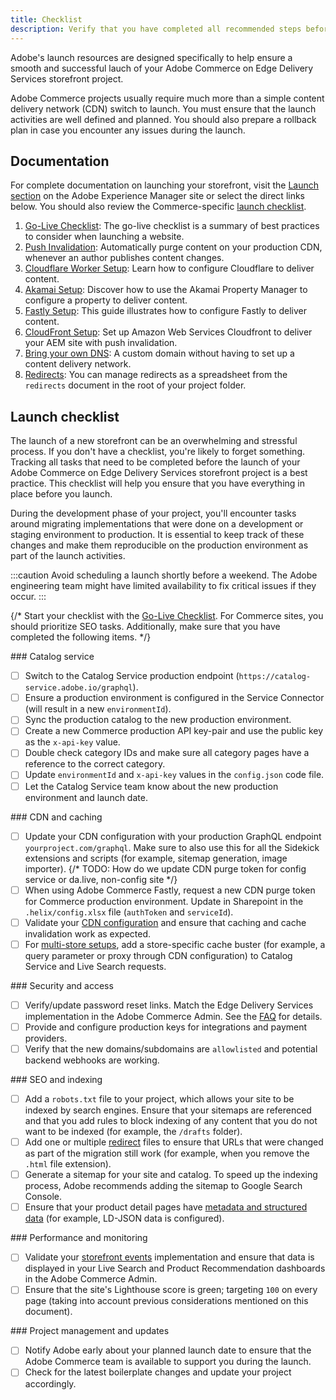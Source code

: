 ```yaml
---
title: Checklist
description: Verify that you have completed all recommended steps before launching your Adobe Commerce on Edge Delivery Services storefront project.
---
```



Adobe's launch resources are designed specifically to help ensure a smooth and successful lauch of your Adobe Commerce on Edge Delivery Services storefront project.

Adobe Commerce projects usually require much more than a simple content delivery network (CDN) switch to launch. You must ensure that the launch activities are well defined and planned. You should also prepare a rollback plan in case you encounter any issues during the launch.

## Documentation

For complete documentation on launching your storefront, visit the [Launch section](https://www.aem.live/docs/#launch) on the Adobe Experience Manager site or select the direct links below. You should also review the Commerce-specific [launch checklist](#launch-checklist).

<Callouts color="#eb1000">

1. [Go-Live Checklist](https://www.aem.live/docs/go-live-checklist): The go-live checklist is a summary of best practices to consider when launching a website.
1. [Push Invalidation](https://www.aem.live/docs/setup-byo-cdn-push-invalidation): Automatically purge content on your production CDN, whenever an author publishes content changes.
1. [Cloudflare Worker Setup](https://www.aem.live/docs/byo-cdn-cloudflare-worker-setup): Learn how to configure Cloudflare to deliver content.
1. [Akamai Setup](https://www.aem.live/docs/byo-cdn-akamai-setup): Discover how to use the Akamai Property Manager to configure a property to deliver content.
1. [Fastly Setup](https://www.aem.live/docs/byo-cdn-fastly-setup): This guide illustrates how to configure Fastly to deliver content.
1. [CloudFront Setup](https://www.aem.live/docs/byo-cdn-cloudfront-setup): Set up Amazon Web Services Cloudfront to deliver your AEM site with push invalidation.
1. [Bring your own DNS](https://www.aem.live/docs/byo-dns): A custom domain without having to set up a content delivery network.
1. [Redirects](https://www.aem.live/docs/redirects): You can manage redirects as a spreadsheet from the `redirects` document in the root of your project folder.

</Callouts>

## Launch checklist

The launch of a new storefront can be an overwhelming and stressful process. If you don't have a checklist, you're likely to forget something. Tracking all tasks that need to be completed before the launch of your Adobe Commerce on Edge Delivery Services storefront project is a best practice. This checklist will help you ensure that you have everything in place before you launch.

During the development phase of your project, you'll encounter tasks around migrating implementations that were done on a development or staging environment to production. It is essential to keep track of these changes and make them reproducible on the production environment as part of the launch activities.

:::caution
Avoid scheduling a launch shortly before a weekend. The Adobe engineering team might have limited availability to fix critical issues if they occur.
:::

{/* Start your checklist with the [Go-Live Checklist](https://www.aem.live/docs/go-live-checklist). For Commerce sites, you should prioritize SEO tasks. Additionally, make sure that you have completed the following items. */}

<Checklist checklistKey="catalog">
### Catalog service

* [ ] Switch to the Catalog Service production endpoint (`https://catalog-service.adobe.io/graphql`).
* [ ] Ensure a production environment is configured in the Service Connector (will result in a new `environmentId`).
* [ ] Sync the production catalog to the new production environment.
* [ ] Create a new Commerce production API key-pair and use the public key as the `x-api-key` value.
* [ ] Double check category IDs and make sure all category pages have a reference to the correct category.
* [ ] Update `environmentId` and `x-api-key` values in the `config.json` code file.
* [ ] Let the Catalog Service team know about the new production environment and launch date.
</Checklist>

<Checklist checklistKey="cdn">
### CDN and caching

* [ ] Update your CDN configuration with your production GraphQL endpoint `yourproject.com/graphql`. Make sure to also use this for all the Sidekick extensions and scripts (for example, sitemap generation, image importer).
{/* TODO: How do we update CDN purge token for config service or da.live, non-config site */}
* [ ] When using Adobe Commerce Fastly, request a new CDN purge token for Commerce production
      environment. Update in Sharepoint in the `.helix/config.xlsx` file (`authToken` and
      `serviceId`).
* [ ] Validate your [CDN configuration](/setup/configuration/content-delivery-network/) and ensure that caching
      and cache invalidation work as expected.
* [ ] For [multi-store setups](/setup/seo/indexing/#multi-store-setups), add a store-specific cache buster (for example, a query parameter or proxy through CDN configuration) to Catalog Service and Live Search requests.
</Checklist>

<Checklist checklistKey="security">
### Security and access

* [ ] Verify/update password reset links. Match the Edge Delivery Services implementation in the Adobe Commerce Admin. See the [FAQ](/troubleshooting/faq#what-should-i-do-if-my-email-template-links-are-broken-after-migrating-to-edge-delivery-services-or-helix) for details.
* [ ] Provide and configure production keys for integrations and payment providers.
* [ ] Verify that the new domains/subdomains are `allowlisted` and potential backend webhooks are working.
</Checklist>

<Checklist checklistKey="seo">
### SEO and indexing

* [ ] Add a `robots.txt` file to your project, which allows your site to be indexed by search
      engines. Ensure that your sitemaps are referenced and that you add rules to block indexing
      of any content that you do not want to be indexed (for example, the `/drafts` folder).
* [ ] Add one or multiple [redirect](https://www.aem.live/docs/redirects) files to ensure that
      URLs that were changed as part of the migration still work (for example, when you remove the
      `.html` file extension).
* [ ] Generate a sitemap for your site and catalog. To speed up the indexing process, Adobe
      recommends adding the sitemap to Google Search Console.
* [ ] Ensure that your product detail pages have [metadata and structured data](/setup/seo/metadata/)
      (for example, LD-JSON data is configured).
</Checklist>

<Checklist checklistKey="performance">
### Performance and monitoring

* [ ] Validate your [storefront
      events](https://github.com/adobe/commerce-events/tree/main/examples/events/snowplow-debugger)
      implementation and ensure that data is displayed in your Live Search and Product
      Recommendation dashboards in the Adobe Commerce Admin.
* [ ] Ensure that the site's Lighthouse score is green; targeting `100` on every page (taking into
      account previous considerations mentioned on this document).
</Checklist>

<Checklist checklistKey="management">
### Project management and updates

* [ ] Notify Adobe early about your planned launch date to ensure that the Adobe Commerce team is
      available to support you during the launch.
* [ ] Check for the latest boilerplate changes and update your project accordingly.
</Checklist>
